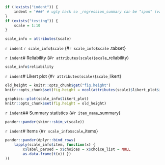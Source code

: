 ```r
if (!exists("indent")) {
	indent = '###' # ugly hack so _regression_summary can be "spun" (variables included via `r ` have to be available)
}
if (exists("testing")) {
	scale = 1:10
}

scale_info = attributes(scale)
```

`r indent` `r scale_info$scale` {#`r scale_info$scale` .tabset}

`r indent`# Reliability {#`r attributes(scale)$scale`_reliability}
```r
scale_info$reliability
```

`r indent`# Likert plot {#`r attributes(scale)$scale`_likert}

```r
old_height = knitr::opts_chunk$get("fig.height")
knitr::opts_chunk$set(fig.height = ncol(attributes(scale)$likert_plot$items))
```
```r
graphics::plot(scale_info$likert_plot)
knitr::opts_chunk$set(fig.height = old_height)
```

`r indent`## Summary statistics {#`r item_name`_summary}
```r
pander::pander(skimr::skim_v(scale))
```

`r indent`# Items {#`r scale_info$scale`_items}

```r
pander::pander(dplyr::bind_rows(
	lapply(scale_info$item, function(x) { 
		x$label_parsed = x$choices = x$choice_list = NULL
		as.data.frame(t(x)) })
))
```

